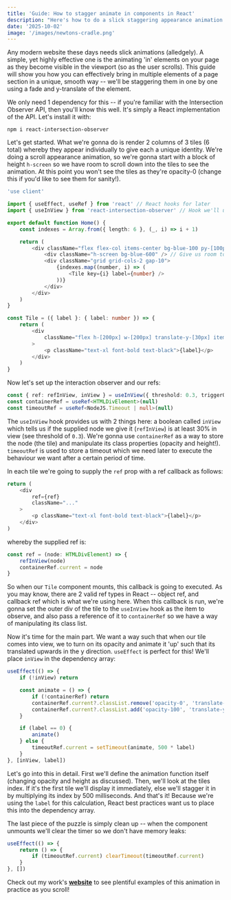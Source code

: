 ```yaml
---
title: 'Guide: How to stagger animate in components in React'
description: "Here's how to do a slick staggering appearance animation of elements in React -- kinda like how these blog snippets appeared :)"
date: '2025-10-02'
image: '/images/newtons-cradle.png'
---
```


Any modern website these days needs slick animations (alledgely). A simple, yet highly effective one is the animating 'in' elements on your page as they become visible in the viewport (so as the user scrolls). This guide will show you how you can effectively bring in multiple elements of a page section in a unique, smooth way -- we'll be staggering them in one by one using a fade and y-translate of the element.

We only need 1 dependency for this -- if you're familiar with the Intersection Observer API, then you'll know this well. It's simply a React implementation of the API. Let's install it with:

`npm i react-intersection-observer`

Let's get started. What we're gonna do is render 2 columns of 3 tiles (6 total) whereby they appear individually to give each a unique identity. We're doing a scroll appearance animation, so we're gonna start with a block of height `h-screen` so we have room to scroll down into the tiles to see the animation. At this point you won't see the tiles as they're opacity-0 (change this if you'd like to see them for sanity!).

```typescript
'use client'

import { useEffect, useRef } from 'react' // React hooks for later
import { useInView } from 'react-intersection-observer' // Hook we'll use later

export default function Home() {
    const indexes = Array.from({ length: 6 }, (_, i) => i + 1)

    return (
        <div className="flex flex-col items-center bg-blue-100 py-[100px]">
            <div className="h-screen bg-blue-600" /> // Give us room to scroll down into the tiles.
            <div className="grid grid-cols-2 gap-10">
                {indexes.map((number, i) => (
                    <Tile key={i} label={number} />
                ))}
            </div>
        </div>
    )
}

const Tile = ({ label }: { label: number }) => {
    return (
        <div
            className="flex h-[200px] w-[200px] translate-y-[30px] items-center justify-center rounded-lg bg-red-200 opacity-0 transition-all duration-[1500ms] ease-out"
        >
            <p className="text-xl font-bold text-black">{label}</p>
        </div>
    )
}
```

Now let's set up the interaction observer and our refs:

```typescript
const { ref: refInView, inView } = useInView({ threshold: 0.3, triggerOnce: true })
const containerRef = useRef<HTMLDivElement>(null)
const timeoutRef = useRef<NodeJS.Timeout | null>(null)
```

The `useInView` hook provides us with 2 things here: a boolean called `inView` which tells us if the supplied node we give it (`refInView`) is at least 30% in view (see threshold of `0.3`). We're gonna use `containerRef` as a way to store the node (the tile) and manipulate its class properties (opacity and height!). `timeoutRef` is used to store a timeout which we need later to execute the behaviour we want after a certain period of time.

In each tile we're going to supply the `ref` prop with a ref callback as follows:

```typescript
return (
    <div
        ref={ref}
        className="..."
    >
        <p className="text-xl font-bold text-black">{label}</p>
    </div>
)
```

whereby the supplied ref is:

```typescript
const ref = (node: HTMLDivElement) => {
    refInView(node)
    containerRef.current = node
}
```

So when our `Tile` component mounts, this callback is going to executed. As you may know, there are 2 valid ref types in React -- object ref, and callback ref which is what we're using here. When this callback is run, we're gonna set the outer div of the tile to the `useInView` hook as the item to observe, and also pass a reference of it to `containerRef` so we have a way of manipulating its class list.

Now it's time for the main part. We want a way such that when our tile comes into view, we to turn on its opacity and animate it 'up' such that its translated upwards in the y direction. `useEffect` is perfect for this! We'll place `inView` in the dependency array:

```typescript
useEffect(() => {
    if (!inView) return

    const animate = () => {
        if (!containerRef) return
        containerRef.current?.classList.remove('opacity-0', 'translate-y-[30px]')
        containerRef.current?.classList.add('opacity-100', 'translate-y-[0px]')
    }

    if (label == 0) {
        animate()
    } else {
        timeoutRef.current = setTimeout(animate, 500 * label)
    }
}, [inView, label])
```

Let's go into this in detail. First we'll define the animation function itself (changing opacity and height as discussed). Then, we'll look at the tiles index. If it's the first tile we'll display it immediately, else we'll stagger it in by multiplying its index by 500 milliseconds. And that's it! Because we're using the `label` for this calculation, React best practices want us to place this into the dependency array.

The last piece of the puzzle is simply clean up -- when the component unmounts we'll clear the timer so we don't have memory leaks:

```typescript
useEffect(() => {
    return () => {
        if (timeoutRef.current) clearTimeout(timeoutRef.current)
    }
}, [])
```

Check out my work's **[website](https://www.nakatomi.com)** to see plentiful examples of this animation in practice as you scroll!
